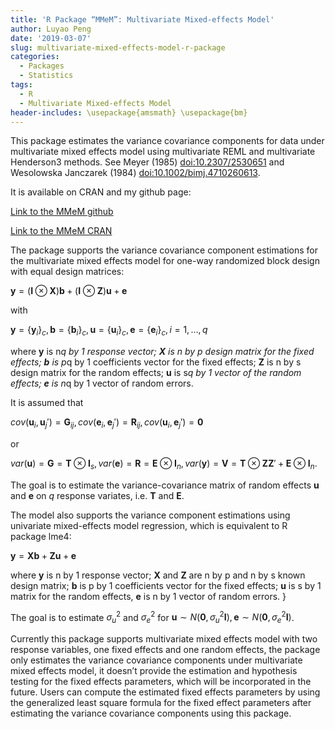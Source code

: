 ```yaml
---
title: 'R Package “MMeM”: Multivariate Mixed-effects Model'
author: Luyao Peng
date: '2019-03-07'
slug: multivariate-mixed-effects-model-r-package
categories:
  - Packages
  - Statistics
tags:
  - R 
  - Multivariate Mixed-effects Model
header-includes: \usepackage{amsmath} \usepackage{bm} 
---
```


This package estimates the variance covariance components for data under multivariate mixed effects model using multivariate REML and multivariate Henderson3 methods. See Meyer (1985) <doi:10.2307/2530651> and Wesolowska Janczarek (1984) <doi:10.1002/bimj.4710260613>.

It is available on CRAN and my github page:

[Link to the MMeM github](https://github.com/pengluyaoyao/MMeM)

[Link to the MMeM CRAN](https://cran.r-project.org/web/packages/MMeM/index.html)

The package supports the variance covariance component estimations for the multivariate mixed effects model for one-way randomized block design with equal design matrices:


$\mathbf{y} = (\mathbf{I} \otimes \mathbf{X})\mathbf{b} + (\mathbf{I} \otimes \mathbf{Z} )\mathbf{u} + \mathbf{e}$

with

$\mathbf{y} = \left\{\mathbf{y}_i\right\}_c, \mathbf{b} = \left\{\mathbf{b}_i\right\}_c, \mathbf{u} = \left\{\mathbf{u}_i\right\}_c, \mathbf{e} = \left\{\mathbf{e}_i\right\}_c, i =1, \dots, q$

where $\mathbf{y}$ is n*q by 1 response vector;
$\mathbf{X}$ is n by p design matrix for the fixed effects;
$\mathbf{b}$ is p*q by 1 coefficients vector for the fixed effects;
$\mathbf{Z}$ is n by s design matrix for the random effects;
$\mathbf{u}$ is s*q by 1 vector of the random effects;
$\mathbf{e}$ is n*q by 1 vector of random errors.

It is assumed that 

$cov(\mathbf{u}_i, \mathbf{u}_j') = \mathbf{G}_{ij}, cov(\mathbf{e}_i, \mathbf{e}_j') = \mathbf{R}_{ij}, cov(\mathbf{u}_i, \mathbf{e}_j') = \mathbf{0}$ 

or

$var(\mathbf{u}) = \mathbf{G} = \mathbf{T}\otimes \mathbf{I}_s, var(\mathbf{e}) = \mathbf{R} = \mathbf{E} \otimes \mathbf{I}_n, var(\mathbf{y}) = \mathbf{V} = \mathbf{T}\otimes \mathbf{ZZ}' + \mathbf{E} \otimes \mathbf{I}_n$. 

The goal is to estimate the variance-covariance matrix of random effects $\mathbf{u}$ and $\mathbf{e}$ on $q$ response variates, i.e. $\mathbf{T}$ and $\mathbf{E}$.

The model also supports the variance component estimations using univariate mixed-effects model regression, which is equivalent to R package lme4:

$\mathbf{y} = \mathbf{Xb} + \mathbf{Zu} + \mathbf{e}$

where 
$\mathbf{y}$ is n by 1 response vector;
$\mathbf{X}$ and $\mathbf{Z}$ are n by p and n by s known design matrix;
$\mathbf{b}$ is p by 1 coefficients vector for the fixed effects;
$\mathbf{u}$ is s by 1 matrix for the random effects,
$\mathbf{e}$ is n by 1 vector of random errors.
}

The goal is to estimate $\sigma_u^2$ and $\sigma_e^2$ for $\mathbf{u} \sim N(\mathbf{0}, \sigma_u^2\mathbf{I}), \mathbf{e} \sim N(\mathbf{0}, \sigma_e^2\mathbf{I})$.

Currently this package supports multivariate mixed effects model with two response variables, one fixed effects and one random effects, the package only estimates the variance covariance components under multivariate mixed effects model, it doesn't provide the estimation and hypothesis testing for the fixed effects parameters, which will be incorporated in the future. Users can compute the estimated fixed effects parameters by using the generalized least square formula for the fixed effect parameters after estimating the variance covariance components using this package.
